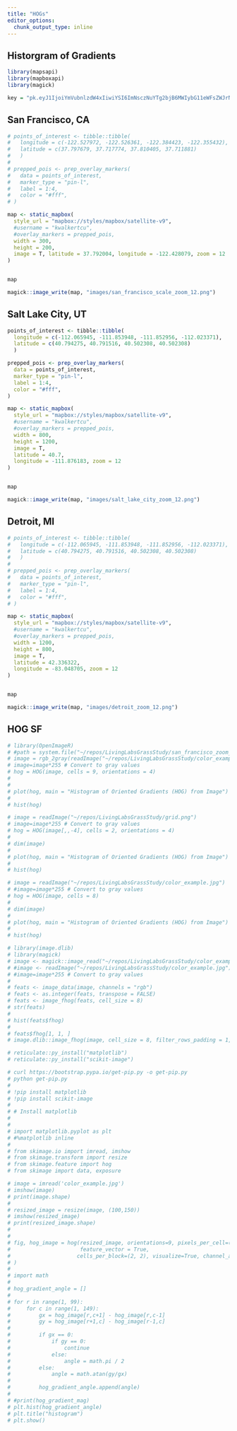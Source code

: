 ```yaml
---
title: "HOGs"
editor_options: 
  chunk_output_type: inline
---
```


## Historgram of Gradients

```r
library(mapsapi)
library(mapboxapi)
library(magick)
```

```r
key = "pk.eyJ1IjoiYmVubnlzdW4xIiwiYSI6ImNsczNuYTg2bjB6MWIybG11eWFsZWJrNjUifQ.8qFLlzNMxjmtULH1-NK3Nw"
```

## San Francisco, CA

```r
# points_of_interest <- tibble::tibble(
#   longitude = c(-122.527972, -122.526361, -122.384423, -122.355432),
#   latitude = c(37.797679, 37.717774, 37.810405, 37.711881)
#   )
# 
# prepped_pois <- prep_overlay_markers(
#   data = points_of_interest,
#   marker_type = "pin-l",
#   label = 1:4,
#   color = "#fff", 
# )

map <- static_mapbox(
  style_url = "mapbox://styles/mapbox/satellite-v9",
  #username = "kwalkertcu",
  #overlay_markers = prepped_pois, 
  width = 300,
  height = 200, 
  image = T, latitude = 37.792004, longitude = -122.428079, zoom = 12
)


map

magick::image_write(map, "images/san_francisco_scale_zoom_12.png")
```

## Salt Lake City, UT

```r
points_of_interest <- tibble::tibble(
  longitude = c(-112.065945, -111.853948, -111.852956, -112.023371),
  latitude = c(40.794275, 40.791516, 40.502308, 40.502308)
  )

prepped_pois <- prep_overlay_markers(
  data = points_of_interest,
  marker_type = "pin-l",
  label = 1:4,
  color = "#fff", 
)

map <- static_mapbox(
  style_url = "mapbox://styles/mapbox/satellite-v9",
  #username = "kwalkertcu",
  #overlay_markers = prepped_pois, 
  width = 800,
  height = 1200, 
  image = T, 
  latitude = 40.7,
  longitude = -111.876183, zoom = 12
)


map

magick::image_write(map, "images/salt_lake_city_zoom_12.png")
```

## Detroit, MI

```r
# points_of_interest <- tibble::tibble(
#   longitude = c(-112.065945, -111.853948, -111.852956, -112.023371),
#   latitude = c(40.794275, 40.791516, 40.502308, 40.502308)
#   )
# 
# prepped_pois <- prep_overlay_markers(
#   data = points_of_interest,
#   marker_type = "pin-l",
#   label = 1:4,
#   color = "#fff", 
# )

map <- static_mapbox(
  style_url = "mapbox://styles/mapbox/satellite-v9",
  #username = "kwalkertcu",
  #overlay_markers = prepped_pois, 
  width = 1200,
  height = 800, 
  image = T, 
  latitude = 42.336322,
  longitude = -83.048705, zoom = 12
)


map

magick::image_write(map, "images/detroit_zoom_12.png")
```

## HOG SF

```r
# library(OpenImageR)
# #path = system.file("~/repos/LivingLabsGrassStudy/san_francisco_zoom_12.png", "1.png", package = "OpenImageR")
# image = rgb_2gray(readImage("~/repos/LivingLabsGrassStudy/color_example.jpg"))
# image=image*255 # Convert to gray values
# hog = HOG(image, cells = 9, orientations = 4)
# 
# 
# plot(hog, main = "Histogram of Oriented Gradients (HOG) from Image")
# 
# hist(hog)
```

```r
# image = readImage("~/repos/LivingLabsGrassStudy/grid.png")
# image=image*255 # Convert to gray values
# hog = HOG(image[,,-4], cells = 2, orientations = 4)
# 
# dim(image)
# 
# plot(hog, main = "Histogram of Oriented Gradients (HOG) from Image")
# 
# hist(hog)
```

```r
# image = readImage("~/repos/LivingLabsGrassStudy/color_example.jpg")
# #image=image*255 # Convert to gray values
# hog = HOG(image, cells = 8)
# 
# dim(image)
# 
# plot(hog, main = "Histogram of Oriented Gradients (HOG) from Image")
# 
# hist(hog)
```

```r
# library(image.dlib)
# library(magick)
# image <- magick::image_read("~/repos/LivingLabsGrassStudy/color_example.jpg")
# #image <- readImage("~/repos/LivingLabsGrassStudy/color_example.jpg")
# #image=image*255 # Convert to gray values
# 
# feats <- image_data(image, channels = "rgb")
# feats <- as.integer(feats, transpose = FALSE)
# feats <- image_fhog(feats, cell_size = 8)
# str(feats)
# 
# hist(feats$fhog)
# 
# feats$fhog[1, 1, ]
# image.dlib::image_fhog(image, cell_size = 8, filter_rows_padding = 1, filter_cols_padding = 1)
```

```r
# reticulate::py_install("matplotlib")
# reticulate::py_install("scikit-image")
```

```python
# curl https://bootstrap.pypa.io/get-pip.py -o get-pip.py
# python get-pip.py
# 
# !pip install matplotlib
# !pip install scikit-image
# 
# # Install matplotlib
# 
# 
# import matplotlib.pyplot as plt
# #%matplotlib inline
# 
# from skimage.io import imread, imshow
# from skimage.transform import resize
# from skimage.feature import hog
# from skimage import data, exposure
```

```python
# image = imread('color_example.jpg')
# imshow(image)
# print(image.shape)
# 
# resized_image = resize(image, (100,150))
# imshow(resized_image)
# print(resized_image.shape)
# 
# 
# fig, hog_image = hog(resized_image, orientations=9, pixels_per_cell=(8, 8), 
#                      feature_vector = True,
#                     cells_per_block=(2, 2), visualize=True, channel_axis=2 #multichannel=True
# )
# 
# import math
# 
# hog_gradient_angle = []
# 
# for r in range(1, 99):
#     for c in range(1, 149):
#         gx = hog_image[r,c+1] - hog_image[r,c-1]
#         gy = hog_image[r+1,c] - hog_image[r-1,c]
#         
#         if gx == 0:
#             if gy == 0:
#                 continue
#             else:
#                 angle = math.pi / 2
#         else:
#             angle = math.atan(gy/gx)
#         
#         hog_gradient_angle.append(angle)
# 
# #print(hog_gradient_mag)
# plt.hist(hog_gradient_angle) 
# plt.title("histogram") 
# plt.show()
```




